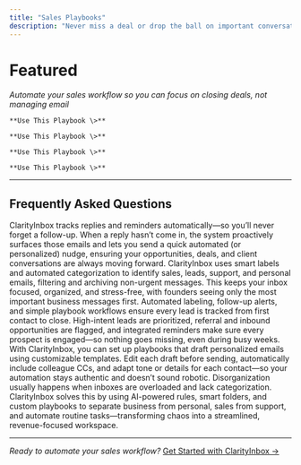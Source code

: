 ```yaml
---
title: "Sales Playbooks"
description: "Never miss a deal or drop the ball on important conversations"
---
```


# Featured

_Automate your sales workflow so you can focus on closing deals, not managing email_

<CardGroup cols={2}>
  <Card title="Auto-CC Co-founder on Investor Introductions" icon="handshake" href="/playbooks/sales/investor-intro">
    

    **Use This Playbook \>**
  </Card>
  <Card title="Thank Referrer and Engage New Prospect" icon="user-plus" href="/playbooks/sales/referral-intro">
    

    **Use This Playbook \>**
  </Card>
  <Card title="Systematic Follow-up for Non-responders" icon="repeat" href="/playbooks/sales/cold-outreach">
    

    **Use This Playbook \>**
  </Card>
  <Card title="Auto-detect Renewal Opportunities" icon="calendar-check" href="/playbooks/sales/renewal-reminder">
    

    **Use This Playbook \>**
  </Card>
</CardGroup>

---

## Frequently Asked Questions

<Accordion title="How do I stop missing important follow-ups in my email?">
  ClarityInbox tracks replies and reminders automatically—so you’ll never forget a follow-up. When a reply hasn’t come in, the system proactively surfaces those emails and lets you send a quick automated (or personalized) nudge, ensuring your opportunities, deals, and client conversations are always moving forward.
</Accordion>

<Accordion title="How can I organize my overwhelming inbox for my small business?">
  ClarityInbox uses smart labels and automated categorization to identify sales, leads, support, and personal emails, filtering and archiving non-urgent messages. This keeps your inbox focused, organized, and stress-free, with founders seeing only the most important business messages first.
</Accordion>

<Accordion title="What's the best way to manage leads without things falling through the cracks?">
  Automated labeling, follow-up alerts, and simple playbook workflows ensure every lead is tracked from first contact to close. High-intent leads are prioritized, referral and inbound opportunities are flagged, and integrated reminders make sure every prospect is engaged—so nothing goes missing, even during busy weeks.
</Accordion>

<Accordion title="How do I automate email follow-ups without losing the personal touch?">
  With ClarityInbox, you can set up playbooks that draft personalized emails using customizable templates. Edit each draft before sending, automatically include colleague CCs, and adapt tone or details for each contact—so your automation stays authentic and doesn’t sound robotic.
</Accordion>

<Accordion title="Why do my business emails get disorganized and how can I fix it?">
  Disorganization usually happens when inboxes are overloaded and lack categorization. ClarityInbox solves this by using AI-powered rules, smart folders, and custom playbooks to separate business from personal, sales from support, and automate routine tasks—transforming chaos into a streamlined, revenue-focused workspace.
</Accordion>

---

_Ready to automate your sales workflow?_ [Get Started with ClarityInbox →](https://clarityinbox.com/dashboard)